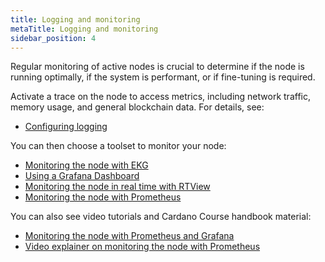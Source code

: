 ```yaml
---
title: Logging and monitoring
metaTitle: Logging and monitoring
sidebar_position: 4
---
```


Regular monitoring of active nodes is crucial to determine if the node is
running optimally, if the system is performant, or if fine-tuning is required.

Activate a trace on the node to access metrics, including network traffic,
memory usage, and general blockchain data. For details, see:

- [Configuring logging](https://github.com/input-output-hk/cardano-node-wiki/blob/main/docs/logging-monitoring/logging.md)

You can then choose a toolset to monitor your node:

- [Monitoring the node with EKG](https://github.com/input-output-hk/cardano-node-wiki/blob/main/docs/logging-monitoring/ekg.md)
- [Using a Grafana Dashboard](https://github.com/input-output-hk/cardano-node-wiki/blob/main/docs/logging-monitoring/grafana.md)
- [Monitoring the node in real time with RTView](https://docs.cardano.org/cardano-components/cardano-rtview)
- [Monitoring the node with Prometheus](https://github.com/input-output-hk/cardano-node-wiki/blob/main/docs/logging-monitoring/prometheus.md)

You can also see video tutorials and Cardano Course handbook material:

- [Monitoring the node with Prometheus and Grafana](https://cardano-course.gitbook.io/cardano-course/handbook/monitoring-our-nodes)
- [Video explainer on monitoring the node with Prometheus](https://www.youtube.com/watch?v=iqAmwhk7djE&list=PLNEK_Ejlx3x2ut-Pq-hi0NFVsgKB3EddR&index=22)
